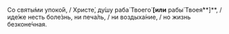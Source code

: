 Со святы́ми упоко́й, / Христе́, ду́шу раба́ Твоего́ **[или** рабы́ Твоея́**]**, / иде́же несть боле́знь, ни печа́ль, / ни воздыха́ние, / но жизнь безконе́чная.
